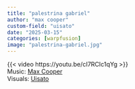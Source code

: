 ```yaml
---
title: "palestrina gabriel"
author: "max cooper"
custom-field: "uisato"
date: "2025-03-15"
categories: [warpfusion]
image: "palestrina-gabriel.jpg"
---
```


{{< video https://youtu.be/cI7RClc1qYg >}}
<br>
Music: [Max Cooper](https://maxcooper.net/)\
Visuals: [Uisato](https://linktr.ee/uisato?fbclid=PAZXh0bgNhZW0CMTEAAaaYKzWb3NWA-o3Uoh7hHzwEQLClSfcXsLaixovQH3BjWOoQ5H6_eCWtPxw_aem_MY3B6djEBNPun-O-9uRpuw)